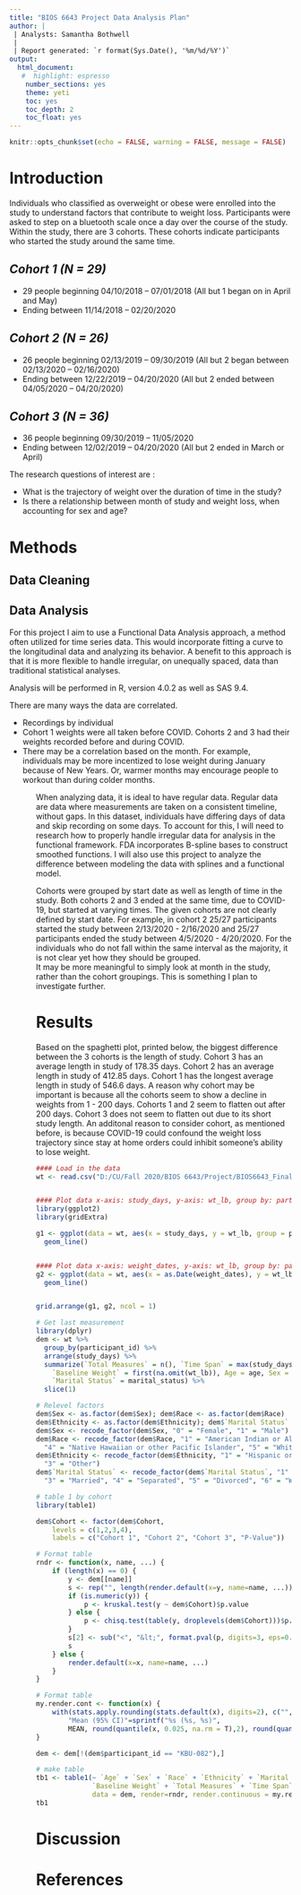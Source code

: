 ```yaml
---
title: "BIOS 6643 Project Data Analysis Plan"
author: |
 | Analysts: Samantha Bothwell
 |
 | Report generated: `r format(Sys.Date(), '%m/%d/%Y')`
output:
  html_document:
   #  highlight: espresso
    number_sections: yes
    theme: yeti
    toc: yes
    toc_depth: 2
    toc_float: yes
---
```


```r
knitr::opts_chunk$set(echo = FALSE, warning = FALSE, message = FALSE)
```

# Introduction

Individuals who classified as overweight or obese were enrolled into the study to understand factors that contribute to weight loss. Participants were asked to step on a bluetooth scale once a day over the course of the study. Within the study, there are 3 cohorts. These cohorts indicate participants who started the study around the same time. 

## *Cohort 1 (N = 29)*
<ul>
  <li> 29 people beginning 04/10/2018 – 07/01/2018 (All but 1 began on in April and May) </li>
  <li> Ending between 11/14/2018 – 02/20/2020 </li>
</ul>

## *Cohort 2 (N = 26)*
<ul>
  <li> 26 people beginning 02/13/2019 – 09/30/2019 (All but 2 began between 02/13/2020 – 02/16/2020) </li>
  <li> Ending between 12/22/2019 – 04/20/2020 (All but 2 ended between 04/05/2020 – 04/20/2020) </li>
</ul>

## *Cohort 3 (N = 36)*
<ul>
  <li> 36 people beginning 09/30/2019 – 11/05/2020 </li>
  <li> Ending between 12/02/2019 – 04/20/2020 (All but 2 ended in March or April) </li>
</ul>

The research questions of interest are : 
<ul>
  <li> What is the trajectory of weight over the duration of time in the study? </li>
  <li> Is there a relationship between month of study and weight loss, when accounting for sex and age? </li>
</ul>

# Methods

## Data Cleaning 

## Data Analysis

For this project I aim to use a Functional Data Analysis approach, a method often utilized for time series data. This would incorporate fitting a curve to the longitudinal data and analyzing its behavior. A benefit to this approach is that it is more flexible to handle irregular, on unequally spaced, data than traditional statistical analyses. 

Analysis will be performed in R, version 4.0.2 as well as SAS 9.4.

There are many ways the data are correlated. 
<ul>
  <li> Recordings by individual </li>
  <li> Cohort 1 weights were all taken before COVID. Cohorts 2 and 3 had their weights recorded before and during COVID. </li>
  <li> There may be a correlation based on the month. For example, individuals may be more incentized to lose weight during January because of New Years. Or, warmer months may encourage people to workout than during colder months. </li>
<ul>

When analyzing data, it is ideal to have regular data. Regular data are data where measurements are taken on a consistent timeline, without gaps. In this dataset, individuals have differing days of data and skip recording on some days. To account for this, I will need to research how to properly handle irregular data for analysis in the functional framework. FDA incorporates B-spline bases to construct smoothed functions. I will also use this project to analyze the difference between modeling the data with splines and a functional model. 

Cohorts were grouped by start date as well as length of time in the study. Both cohorts 2 and 3 ended at the same time, due to COVID-19, but started at varying times. The given cohorts are not clearly defined by start date. For example, in cohort 2 25/27 participants started the study between 2/13/2020 - 2/16/2020 and 25/27 participants ended the study between 4/5/2020 - 4/20/2020. For the individuals who do not fall within the same interval as the majority, it is not clear yet how they should be grouped.   
It may be more meaningful to simply look at month in the study, rather than the cohort groupings. This is something I plan to investigate further. 


# Results

Based on the spaghetti plot, printed below, the biggest difference between the 3 cohorts is the length of study. Cohort 3 has an average length in study of 178.35 days. Cohort 2 has an average length in study of 412.85 days. Cohort 1 has the longest average length in study of 546.6 days. A reason why cohort may be important is because all the cohorts seem to show a decline in weights from 1 - 200 days. Cohorts 1 and 2 seem to flatten out after 200 days. Cohort 3 does not seem to flatten out due to its short study length. An additonal reason to consider cohort, as mentioned before, is because COVID-19 could confound the weight loss trajectory since stay at home orders could inhibit someone's ability to lose weight. 

```r
#### Load in the data 
wt <- read.csv("D:/CU/Fall 2020/BIOS 6643/Project/BIOS6643_FinalProject/DataProcessed/daily_weights_with_confounding.csv")


#### Plot data x-axis: study_days, y-axis: wt_lb, group by: participant_id
library(ggplot2)
library(gridExtra)

g1 <- ggplot(data = wt, aes(x = study_days, y = wt_lb, group = participant_id, color = as.factor(cohort))) + 
  geom_line()


#### Plot data x-axis: weight_dates, y-axis: wt_lb, group by: participant_id 
g2 <- ggplot(data = wt, aes(x = as.Date(weight_dates), y = wt_lb, group = participant_id, color = as.factor(cohort))) + 
  geom_line() 


grid.arrange(g1, g2, ncol = 1)
```

```r
# Get last measurement 
library(dplyr)
dem <- wt %>% 
  group_by(participant_id) %>% 
  arrange(study_days) %>% 
  summarize(`Total Measures` = n(), `Time Span` = max(study_days, na.rm = T), Cohort = cohort,
    `Baseline Weight` = first(na.omit(wt_lb)), Age = age, Sex = sex, Race = race, Ethnicity = ethnicity, 
    `Marital Status` = marital_status) %>% 
  slice(1)

# Relevel factors 
dem$Sex <- as.factor(dem$Sex); dem$Race <- as.factor(dem$Race)
dem$Ethnicity <- as.factor(dem$Ethnicity); dem$`Marital Status` <- as.factor(dem$`Marital Status`)
dem$Sex <- recode_factor(dem$Sex, "0" = "Female", "1" = "Male")
dem$Race <- recode_factor(dem$Race, "1" = "American Indian or Alaska Native", "2" = "Asian", "3" = "Black", 
  "4" = "Native Hawaiian or other Pacific Islander", "5" = "White", "6" = "Not Reported", "7" = "Other")
dem$Ethnicity <- recode_factor(dem$Ethnicity, "1" = "Hispanic or Latino", "2" = "Non Hispanic or Latino", 
  "3" = "Other")
dem$`Marital Status` <- recode_factor(dem$`Marital Status`, "1" = "Single", "2" = "Committed Relationship", 
  "3" = "Married", "4" = "Separated", "5" = "Divorced", "6" = "Widowed", "7" = "Not Reported")

# table 1 by cohort 
library(table1)

dem$Cohort <- factor(dem$Cohort,
    levels = c(1,2,3,4), 
    labels = c("Cohort 1", "Cohort 2", "Cohort 3", "P-Value"))

# Format table
rndr <- function(x, name, ...) {
    if (length(x) == 0) {
        y <- dem[[name]]
        s <- rep("", length(render.default(x=y, name=name, ...)))
        if (is.numeric(y)) {
            p <- kruskal.test(y ~ dem$Cohort)$p.value
        } else {
            p <- chisq.test(table(y, droplevels(dem$Cohort)))$p.value
        }
        s[2] <- sub("<", "&lt;", format.pval(p, digits=3, eps=0.001))
        s
    } else {
        render.default(x=x, name=name, ...)
    }
}

# Format table
my.render.cont <- function(x) {
    with(stats.apply.rounding(stats.default(x), digits=2), c("",
        "Mean (95% CI)"=sprintf("%s (%s, %s)", 
        MEAN, round(quantile(x, 0.025, na.rm = T),2), round(quantile(x, 0.975, na.rm = T),2))))
}

dem <- dem[!(dem$participant_id == "KBU-082"),]

# make table 
tb1 <- table1(~ `Age` + `Sex` + `Race` + `Ethnicity` + `Marital Status` + 
              `Baseline Weight` + `Total Measures` + `Time Span` |`Cohort`,
              data = dem, render=rndr, render.continuous = my.render.cont, droplevels=F, overall = F)
tb1
```

# Discussion 

# References 


